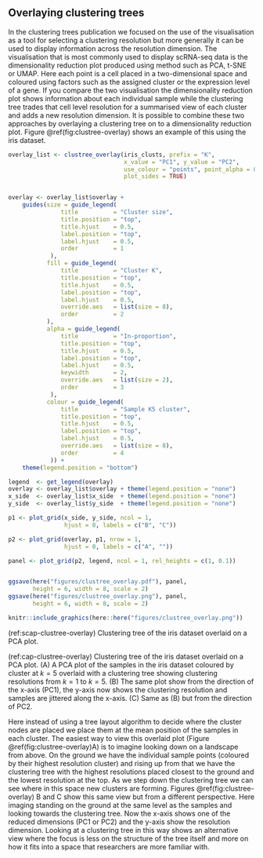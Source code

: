 ## Overlaying clustering trees

In the clustering trees publication we focused on the use of the visualisation
as a tool for selecting a clustering resolution but more generally it can be
used to display information across the resolution dimension. The visualisation
that is most commonly used to display scRNA-seq data is the dimensionality
reduction plot produced using method such as PCA, t-SNE or UMAP. Here each point
is a cell placed in a two-dimensional space and coloured using factors such as
the assigned cluster or the expression level of a gene. If you compare the two
visualisation the dimensionality reduction plot shows information about each
individual sample while the clustering tree trades that cell level resolution
for a summarised view of each cluster and adds a new resolution dimension. It
is possible to combine these two approaches by overlaying a clustering tree on
to a dimensionality reduction plot. Figure \@ref(fig:clustree-overlay) shows an
example of this using the iris dataset.

```r
overlay_list <- clustree_overlay(iris_clusts, prefix = "K",
                                 x_value = "PC1", y_value = "PC2",
                                 use_colour = "points", point_alpha = 0.4,
                                 plot_sides = TRUE)


overlay <- overlay_list$overlay +
    guides(size = guide_legend(
               title          = "Cluster size",
               title.position = "top",
               title.hjust    = 0.5,
               label.position = "top",
               label.hjust    = 0.5,
               order          = 1
            ),
           fill = guide_legend(
               title          = "Cluster K",
               title.position = "top",
               title.hjust    = 0.5,
               label.position = "top",
               label.hjust    = 0.5,
               override.aes   = list(size = 8),
               order          = 2
           ),
           alpha = guide_legend(
               title          = "In-proportion",
               title.position = "top",
               title.hjust    = 0.5,
               label.position = "top",
               label.hjust    = 0.5,
               keywidth       = 2,
               override.aes   = list(size = 2),
               order          = 3
            ),
           colour = guide_legend(
               title          = "Sample K5 cluster",
               title.position = "top",
               title.hjust    = 0.5,
               label.position = "top",
               label.hjust    = 0.5,
               override.aes   = list(size = 8),
               order          = 4
            )) +
    theme(legend.position = "bottom")

legend  <- get_legend(overlay)
overlay <- overlay_list$overlay + theme(legend.position = "none")
x_side  <- overlay_list$x_side  + theme(legend.position = "none")
y_side  <- overlay_list$y_side  + theme(legend.position = "none")

p1 <- plot_grid(x_side, y_side, ncol = 1,
                hjust = 0, labels = c("B", "C"))

p2 <- plot_grid(overlay, p1, nrow = 1,
                hjust = 0, labels = c("A", ""))

panel <- plot_grid(p2, legend, ncol = 1, rel_heights = c(1, 0.1))


ggsave(here("figures/clustree_overlay.pdf"), panel,
       height = 6, width = 8, scale = 2)
ggsave(here("figures/clustree_overlay.png"), panel,
       height = 6, width = 8, scale = 2)

knitr::include_graphics(here::here("figures/clustree_overlay.png"))
```

(ref:scap-clustree-overlay) Clustering tree of the iris dataset overlaid on a PCA plot.

(ref:cap-clustree-overlay) Clustering tree of the iris dataset overlaid on a PCA plot. (A) A PCA plot of the samples in the iris dataset coloured by cluster at $k = 5$ overlaid with a clustering tree showing clustering resolutions from $k = 1$ to $k = 5$. (B) The same plot show from the direction of the x-axis (PC1), the y-axis now shows the clustering resolution and samples are jittered along the x-axis. (C) Same as (B) but from the direction of PC2.

Here instead of using a tree layout algorithm to decide where the cluster nodes
are placed we place them at the mean position of the samples in each cluster.
The easiest way to view this overlaid plot (Figure \@ref(fig:clustree-overlay)A)
is to imagine looking down on a landscape from above. On the ground we have the
individual sample points (coloured by their highest resolution cluster) and
rising up from that we have the clustering tree with the highest resolutions
placed closest to the ground and the lowest resolution at the top. As we step
down the clustering tree we can see where in this space new clusters are
forming. Figures \@ref(fig:clustree-overlay) B and C show this same view but
from a different perspective. Here imaging standing on the ground at the same
level as the samples and looking towards the clustering tree. Now the x-axis
shows one of the reduced dimensions (PC1 or PC2) and the y-axis show the
resolution dimension. Looking at a clustering tree in this way shows an
alternative view where the focus is less on the structure of the tree itself and
more on how it fits into a space that researchers are more familiar with. 
